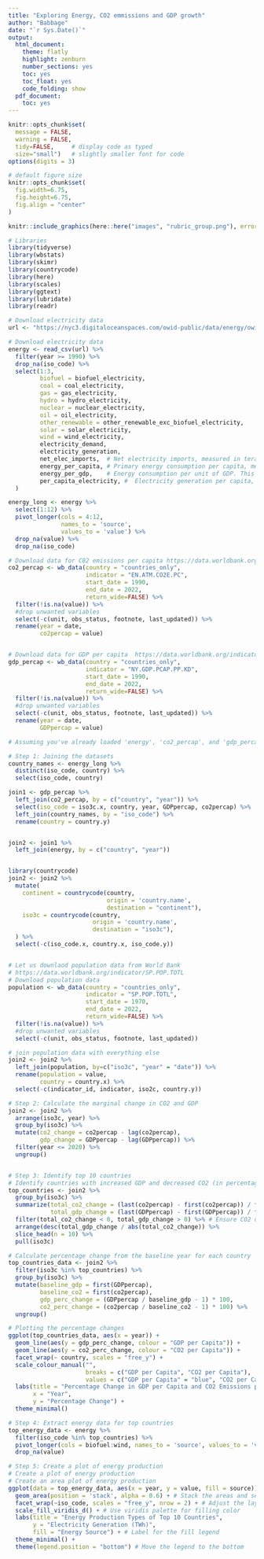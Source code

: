 ```yaml
---
title: "Exploring Energy, CO2 emmissions and GDP growth"
author: "Babbage"
date: "`r Sys.Date()`"
output:
  html_document:
    theme: flatly
    highlight: zenburn
    number_sections: yes
    toc: yes
    toc_float: yes
    code_folding: show
  pdf_document:
    toc: yes
---
```

```r
knitr::opts_chunk$set(
  message = FALSE, 
  warning = FALSE, 
  tidy=FALSE,     # display code as typed
  size="small")   # slightly smaller font for code
options(digits = 3)

# default figure size
knitr::opts_chunk$set(
  fig.width=6.75, 
  fig.height=6.75,
  fig.align = "center"
)
```

```r
knitr::include_graphics(here::here("images", "rubric_group.png"), error = FALSE)
```

```r
# Libraries
library(tidyverse)
library(wbstats)
library(skimr)
library(countrycode)
library(here)
library(scales)
library(ggtext)
library(lubridate)
library(readr)

```

```r

# Download electricity data
url <- "https://nyc3.digitaloceanspaces.com/owid-public/data/energy/owid-energy-data.csv"

# Download electricity data
energy <- read_csv(url) %>% 
  filter(year >= 1990) %>% 
  drop_na(iso_code) %>% 
  select(1:3,
         biofuel = biofuel_electricity,
         coal = coal_electricity,
         gas = gas_electricity,
         hydro = hydro_electricity,
         nuclear = nuclear_electricity,
         oil = oil_electricity,
         other_renewable = other_renewable_exc_biofuel_electricity,
         solar = solar_electricity,
         wind = wind_electricity, 
         electricity_demand,
         electricity_generation,
         net_elec_imports,	# Net electricity imports, measured in terawatt-hours
         energy_per_capita,	# Primary energy consumption per capita, measured in kilowatt-hours	Calculated by Our World in Data based on BP Statistical Review of World Energy and EIA International Energy Data
         energy_per_gdp,	# Energy consumption per unit of GDP. This is measured in kilowatt-hours per 2011 international-$.
         per_capita_electricity, #	Electricity generation per capita, measured in kilowatt-hours
  ) 

energy_long <- energy %>% 
  select(1:12) %>% 
  pivot_longer(cols = 4:12,
               names_to = 'source',
               values_to = 'value') %>% 
  drop_na(value) %>% 
  drop_na(iso_code)

# Download data for C02 emissions per capita https://data.worldbank.org/indicator/EN.ATM.CO2E.PC
co2_percap <- wb_data(country = "countries_only", 
                      indicator = "EN.ATM.CO2E.PC", 
                      start_date = 1990, 
                      end_date = 2022,
                      return_wide=FALSE) %>% 
  filter(!is.na(value)) %>% 
  #drop unwanted variables
  select(-c(unit, obs_status, footnote, last_updated)) %>% 
  rename(year = date,
         co2percap = value)


# Download data for GDP per capita  https://data.worldbank.org/indicator/NY.GDP.PCAP.PP.KD
gdp_percap <- wb_data(country = "countries_only", 
                      indicator = "NY.GDP.PCAP.PP.KD", 
                      start_date = 1990, 
                      end_date = 2022,
                      return_wide=FALSE) %>% 
  filter(!is.na(value)) %>% 
  #drop unwanted variables
  select(-c(unit, obs_status, footnote, last_updated)) %>% 
  rename(year = date,
         GDPpercap = value)
```

```r
# Assuming you've already loaded 'energy', 'co2_percap', and 'gdp_percap' datasets as described

# Step 1: Joining the datasets
country_names <- energy_long %>% 
  distinct(iso_code, country) %>% 
  select(iso_code, country)

join1 <- gdp_percap %>% 
  left_join(co2_percap, by = c("country", "year")) %>% 
  select(iso_code = iso3c.x, country, year, GDPpercap, co2percap) %>% 
  left_join(country_names, by = "iso_code") %>% 
  rename(country = country.y)


join2 <- join1 %>% 
  left_join(energy, by = c("country", "year")) 


library(countrycode)
join2 <- join2 %>% 
  mutate(
    continent = countrycode(country, 
                            origin = 'country.name',
                            destination = "continent"),
    iso3c = countrycode(country, 
                        origin = 'country.name',
                        destination = "iso3c"),
  ) %>% 
  select(-c(iso_code.x, country.x, iso_code.y))


# Let us downlaod population data from World Bank
# https://data.worldbank.org/indicator/SP.POP.TOTL
# Download population data 
population <- wb_data(country = "countries_only", 
                      indicator = "SP.POP.TOTL", 
                      start_date = 1970, 
                      end_date = 2022,
                      return_wide=FALSE) %>% 
  filter(!is.na(value)) %>% 
  #drop unwanted variables
  select(-c(unit, obs_status, footnote, last_updated))

# join population data with everything else 
join2 <- join2 %>% 
  left_join(population, by=c("iso3c", "year" = "date")) %>% 
  rename(population = value,
         country = country.x) %>% 
  select(-c(indicator_id, indicator, iso2c, country.y))

```

```r
# Step 2: Calculate the marginal change in CO2 and GDP
join2 <- join2 %>%
  arrange(iso3c, year) %>%
  group_by(iso3c) %>%
  mutate(co2_change = co2percap - lag(co2percap),
         gdp_change = GDPpercap - lag(GDPpercap)) %>%
  filter(year <= 2020) %>%
  ungroup()



```
```r
# Step 3: Identify top 10 countries
# Identify countries with increased GDP and decreased CO2 (in percentage terms)
top_countries <- join2 %>%
  group_by(iso3c) %>%
  summarize(total_co2_change = (last(co2percap) - first(co2percap)) / first(co2percap) * 100,
            total_gdp_change = (last(GDPpercap) - first(GDPpercap)) / first(GDPpercap) * 100) %>%
  filter(total_co2_change < 0, total_gdp_change > 0) %>% # Ensure CO2 decreased and GDP increased
  arrange(desc(total_gdp_change / abs(total_co2_change)) %>%
  slice_head(n = 10) %>%
  pull(iso3c)

```
```r
# Calculate percentage change from the baseline year for each country
top_countries_data <- join2 %>%
  filter(iso3c %in% top_countries) %>%
  group_by(iso3c) %>%
  mutate(baseline_gdp = first(GDPpercap),
         baseline_co2 = first(co2percap),
         gdp_perc_change = (GDPpercap / baseline_gdp - 1) * 100,
         co2_perc_change = (co2percap / baseline_co2 - 1) * 100) %>%
  ungroup()

# Plotting the percentage changes
ggplot(top_countries_data, aes(x = year)) +
  geom_line(aes(y = gdp_perc_change, colour = "GDP per Capita")) +
  geom_line(aes(y = co2_perc_change, colour = "CO2 per Capita")) +
  facet_wrap(~ country, scales = "free_y") +
  scale_colour_manual("", 
                      breaks = c("GDP per Capita", "CO2 per Capita"),
                      values = c("GDP per Capita" = "blue", "CO2 per Capita" = "red")) +
  labs(title = "Percentage Change in GDP per Capita and CO2 Emissions per Capita Over Time",
       x = "Year",
       y = "Percentage Change") +
  theme_minimal()


```


```r
# Step 4: Extract energy data for top countries
top_energy_data <- energy %>%
  filter(iso_code %in% top_countries) %>%
  pivot_longer(cols = biofuel:wind, names_to = 'source', values_to = 'value') %>%
  drop_na(value)

```

```r
# Step 5: Create a plot of energy production
# Create a plot of energy production
# Create an area plot of energy production
ggplot(data = top_energy_data, aes(x = year, y = value, fill = source)) +
  geom_area(position = 'stack', alpha = 0.6) + # Stack the areas and set transparency
  facet_wrap(~iso_code, scales = "free_y", nrow = 2) + # Adjust the layout with nrow and ncol
  scale_fill_viridis_d() + # Use viridis palette for filling color
  labs(title = "Energy Production Types of Top 10 Countries",
       y = "Electricity Generation (TWh)",
       fill = "Energy Source") + # Label for the fill legend
  theme_minimal() +
  theme(legend.position = "bottom") # Move the legend to the bottom



```


```r

```


